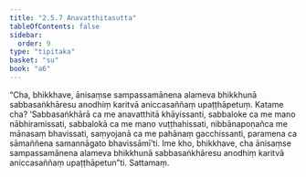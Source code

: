 ```yaml
---
title: "2.5.7 Anavatthitasutta"
tableOfContents: false
sidebar:
  order: 9
type: "tipitaka"
basket: "su"
book: "a6"
---
```



<DynamicBreadcrumb />

<Division number="102" book="a6" bookNo="16" page="385">

<Paragraph number="728" book="a6">
“Cha, bhikkhave, ānisaṃse sampassamānena alameva bhikkhunā sabbasaṅkhāresu anodhiṃ karitvā aniccasaññaṃ upaṭṭhāpetuṃ. Katame cha? ‘Sabbasaṅkhārā ca me anavatthitā khāyissanti, sabbaloke ca me mano nābhiramissati, sabbalokā ca me mano vuṭṭhahissati, nibbānapoṇañca me mānasaṃ bhavissati, saṃyojanā ca me pahānaṃ gacchissanti, paramena ca sāmaññena samannāgato bhavissāmī’ti. Ime kho, bhikkhave, cha ānisaṃse sampassamānena alameva bhikkhunā sabbasaṅkhāresu anodhiṃ karitvā aniccasaññaṃ upaṭṭhāpetun”ti.

</Paragraph>
</Division>

<Paragraph number="729" type="center" book="a6">
Sattamaṃ.
</Paragraph>